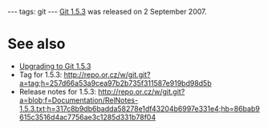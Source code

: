 ---
tags: git
---
[[Git 1.5.3]] was released on 2 September 2007.

= See also =

* [[Upgrading to Git 1.5.3]]
* Tag for 1.5.3: http://repo.or.cz/w/git.git?a=tag;h=257d66a53a9cea97b2b735f311587e919bd98d5b
* Release notes for 1.5.3: http://repo.or.cz/w/git.git?a=blob;f=Documentation/RelNotes-1.5.3.txt;h=317c8b9db6badda58278e1df43204b6997e331e4;hb=86bab9615c3516d4ac7756ae3c1285d331b78f04
